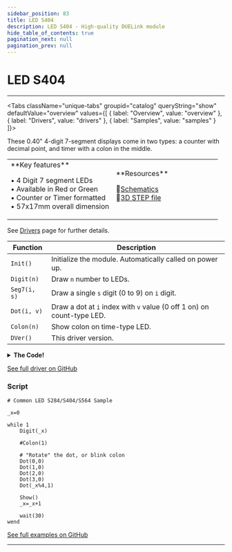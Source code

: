 ```yaml
---
sidebar_position: 83
title: LED S404
description: LED S404 - High-quality DUELink module
hide_table_of_contents: true
pagination_next: null
pagination_prev: null
---
```



# LED S404

<ImageSection 
  product="lleds404-a"
  tagline="0.40"
/>

---

<Tabs className="unique-tabs" groupid="catalog" queryString="show" defaultValue="overview"
  values={[
    {
        label: "Overview",
        value: "overview"
    },
    {
        label: "Drivers",
        value: "drivers"
    },
    {
        label: "Samples",
        value: "samples"
    }
]}>

<TabItem value="overview">

These 0.40" 4-digit 7-segment displays come in two types: a counter with decimal point, and timer with a colon in the middle.

<table><td width='50%'>
**Key features**

• 4 Digit 7 segment LEDs<br/>
• Available in Red or Green<br/>
• Counter or Timer formatted<br/>
• 57x17mm overall dimension<br/>

</td><td width='50%'>
**Resources**
 
📄[Schematics](/sch/gdl-lleds404-a.pdf)<br/>
🔩[3D STEP file](/3d/gdl-lleds404-a.step)<br/>
</td></table>

</TabItem>

<TabItem value="drivers">

See [Drivers](/docs/engine/drivers) page for further details.

| Function | Description |
|----------|-------------|
| `Init()` | Initialize the module. Automatically called on power up. |
| `Digit(n)` | Draw `n` number to LEDs. |
| `Seg7(i, s)` | Draw a single `s` digit (0 to 9) on `i` digit. |
| `Dot(i, v)` | Draw a dot at `i` index with `v` value (0 off 1 on) on count-type LED. |
| `Colon(n)` | Show colon on time-type LED. |
| `DVer()` | This driver version. |
<details>
<summary><strong>The Code!</strong></summary>

**LED S404 Driver**

```batch
##### LED S404 Driver #####

fn DVer()
    return 1.0
fend

fn Init()
    Dim a1[13] = {1,1,2,3,4,5,6,7,8,9,10,11,12} # common pin, first 8 for data, second 4 for scan
    GfxCfg(4, a1, 8, 4, 1)# type 4: 7seg (8 leds) x 4 digits, 1: buffered x1
    Clear(0)
    Show()
fend
 
fn Seg7(i, s)
    if i > 3
        return
    end
     
    if s > 9 
        return
    end
     
    i = 3 - i
    if s = 0
        Pixel(1,0,i)
        Pixel(1,1,i)
        Pixel(1,2,i)
        Pixel(1,3,i)
        Pixel(1,4,i)
        Pixel(1,5,i)
        Pixel(0,6,i)
    end
     
    if s = 1
        Pixel(0,0,i)
        Pixel(1,1,i)
        Pixel(1,2,i)
        Pixel(0,3,i)
        Pixel(0,4,i)
        Pixel(0,5,i)
        Pixel(0,6,i)
    end
     
    if s = 2
        Pixel(1,0,i)
        Pixel(1,1,i)
        Pixel(0,2,i)
        Pixel(1,3,i)
        Pixel(1,4,i)
        Pixel(0,5,i)
        Pixel(1,6,i)
    end
    if s = 3
        Pixel(1,0,i)
        Pixel(1,1,i)
        Pixel(1,2,i)
        Pixel(1,3,i)
        Pixel(0,4,i)
        Pixel(0,5,i)
        Pixel(1,6,i)
    end
    if s = 4
        Pixel(0,0,i)
        Pixel(1,1,i)
        Pixel(1,2,i)
        Pixel(0,3,i)
        Pixel(0,4,i)
        Pixel(1,5,i)
        Pixel(1,6,i)
    end
     
    if s = 5
        Pixel(1,0,i)
        Pixel(0,1,i)
        Pixel(1,2,i)
        Pixel(1,3,i)
        Pixel(0,4,i)
        Pixel(1,5,i)
        Pixel(1,6,i)
    end
     
    if s = 6
        Pixel(1,0,i)
        Pixel(0,1,i)
        Pixel(1,2,i)
        Pixel(1,3,i)
        Pixel(1,4,i)
        Pixel(1,5,i)
        Pixel(1,6,i)
    end
     
    if s = 7
        Pixel(1,0,i)
        Pixel(1,1,i)
        Pixel(1,2,i)
        Pixel(0,3,i)
        Pixel(0,4,i)
        Pixel(0,5,i)
        Pixel(0,6,i)
    end
     
    if s = 8
        Pixel(1,0,i)
        Pixel(1,1,i)
        Pixel(1,2,i)
        Pixel(1,3,i)
        Pixel(1,4,i)
        Pixel(1,5,i)
        Pixel(1,6,i)
    end
     
    if s = 9
        Pixel(1,0,i)
        Pixel(1,1,i)
        Pixel(1,2,i)
        Pixel(0,3,i)
        Pixel(0,4,i)
        Pixel(1,5,i)
        Pixel(1,6,i)
    end
fend

fn Dot(i, v) 
    Pixel(v,7,i)    
fend

fn Colon(v) 
    Pixel(v,7,1)    
fend

fn Digit(n)
    Seg7(0,n%10)
    Seg7(1,(n/10)%10)
    Seg7(2,(n/100)%10)
    Seg7(3,(n/1000)%10)
fend
 
Init()

####################
```

</details>

[See full driver on GitHub](https://github.com/ghi-electronics/duelink-website/tree/main/static/code/drivers)

</TabItem>

<TabItem value="samples">

### Script

```batch
# Common LED S284/S404/S564 Sample

_x=0
 
while 1 
    Digit(_x)
    
    #Colon(1)
    
    # "Rotate" the dot, or blink colon
    Dot(0,0)
    Dot(1,0)
    Dot(2,0)
    Dot(3,0)
    Dot(_x%4,1)
    
    Show()
    _x=_x+1
 
    wait(30)
wend
```

[See full examples on GitHub](https://github.com/ghi-electronics/duelink-website/tree/main/static/code/samples)

</TabItem>

</Tabs>

---

<OrderSection
    product="DUELink LED S404-C Red"
    partnumber="GDL-LLEDS404CR-A"
    price="$0.00"
    product2="DUELink LED S404-T Red"
    partnumber2="GDL-LLEDS404TR-A"
    price2="$0.00"
    product3="DUELink LED S404-C Green"
    partnumber3="GDL-LLEDS404CG-A"
    price3="$0.00"
    product4="DUELink LED S404-T Green"
    partnumber4="GDL-LLEDS404TG-A"
    price4="$0.00"
/>
